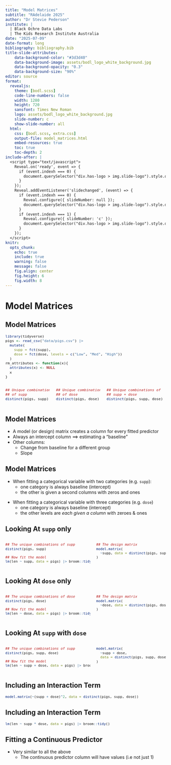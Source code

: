 ```yaml
---
title: "Model Matrices"
subtitle: "RAdelaide 2025"
author: "Dr Stevie Pederson"
institute: |
  | Black Ochre Data Labs
  | The Kids Research Institute Australia
date: "2025-07-09"
date-format: long
bibliography: bibliography.bib
title-slide-attributes:
    data-background-color: "#3d3d40"
    data-background-image: assets/bodl_logo_white_background.jpg
    data-background-opacity: "0.3"
    data-background-size: "90%"
editor: source
format: 
  revealjs:
    theme: [bodl.scss]
    code-line-numbers: false
    width: 1280
    height: 720
    sansfont: Times New Roman
    logo: assets/bodl_logo_white_background.jpg
    slide-number: c
    show-slide-number: all
  html: 
    css: [bodl.scss, extra.css]
    output-file: model_matrices.html
    embed-resources: true    
    toc: true
    toc-depth: 2 
include-after: |
  <script type="text/javascript">
    Reveal.on('ready', event => {
      if (event.indexh === 0) {
        document.querySelector("div.has-logo > img.slide-logo").style.display = "none";
      }
    });
    Reveal.addEventListener('slidechanged', (event) => {
      if (event.indexh === 0) {
        Reveal.configure({ slideNumber: null });
        document.querySelector("div.has-logo > img.slide-logo").style.display = "none";
      }
      if (event.indexh === 1) { 
        Reveal.configure({ slideNumber: 'c' });
        document.querySelector("div.has-logo > img.slide-logo").style.display = null;
      }
    });
  </script>    
knitr: 
  opts_chunk: 
    echo: true
    include: true
    warning: false
    message: false
    fig.align: center  
    fig.height: 6
    fig.width: 8
---
```


# Model Matrices

## Model Matrices

::: {style="font-size:95%"}

```r
library(tidyverse)
pigs <- read_csv("data/pigs.csv") |>
  mutate(
    supp = fct(supp),
    dose = fct(dose, levels = c("Low", "Med", "High"))
  )
rm_attributes <- function(x){
  attributes(x) <- NULL
  x
}
```

:::: {.columns}


::: {.column width="30%"}
::: {.fragment}

```r
## Unique combinations 
## of supp
distinct(pigs, supp)
```
:::
:::

::: {.column width="30%"}
::: {.fragment}

```r
## Unique combinations
## of dose
distinct(pigs, dose)
```
:::
:::

::: {.column width="40%"}
::: {.fragment}

```r
## Unique combinations of 
## supp + dose
distinct(pigs, supp, dose)
```
:::
:::

::::
:::

## Model Matrices {.slide-only .unlisted}

- A model (or design) matrix creates a column for every fitted predictor
- Always an intercept column $\implies$ estimating a "baseline"
- Other columns:
    + Change from baseline for a different group
    + Slope
    
## Model Matrices {.slide-only .unlisted}

- When fitting a categorical variable with two categories (e.g. `supp`):
    + one category is always baseline (intercept)
    + the other is given a second columns with zeros and ones

::: {.fragment}
- When fitting a categorical variable with three categories (e.g. `dose`)
    + one category is always baseline (intercept)
    + the other levels are *each given a column* with zeroes & ones

:::


## Looking At `supp` only

::: {style="font-size:90%"}

:::: {.columns}
::: {.column width="55%"}

```r
## The unique combinations of supp 
distinct(pigs, supp) 
```

::: {.fragment}

```r
## Now fit the model
lm(len ~ supp, data = pigs) |> broom::tidy()
```

:::
:::
::: {.column width="45%"}

::: {.fragment}

```r
## The design matrix
model.matrix(
  ~supp, data = distinct(pigs, supp)
) 
```

:::
:::
::::
:::

## Looking At `dose` only

::: {style="font-size:90%"}

:::: {.columns}
::: {.column width="55%"}

```r
## The unique combinations of dose 
distinct(pigs, dose) 
```

::: {.fragment}

```r
## Now fit the model
lm(len ~ dose, data = pigs) |> broom::tidy()
```

:::
:::
::: {.column width="45%"}

::: {.fragment}

```r
## The design matrix
model.matrix(
  ~dose, data = distinct(pigs, dose)
)
```

:::
:::
::::
:::

## Looking At `supp` with `dose`

::: {style="font-size:90%"}

:::: {.columns}
::: {.column width="55%"}

```r
## The unique combinations of supp 
distinct(pigs, supp, dose) 
```

::: {.fragment}

```r
## Now fit the model
lm(len ~ supp + dose, data = pigs) |> broom::tidy()
```

:::
:::
::: {.column width="45%"}

::: {.fragment}

```r
model.matrix(
  ~supp + dose, 
  data = distinct(pigs, supp, dose)
)
```

:::
:::
::::
:::



## Including an Interaction Term

::: {style="font-size:90%"}

```r
model.matrix(~(supp + dose)^2, data = distinct(pigs, supp, dose))
```

:::

## Including an Interaction Term {.slide-only .unlisted}

::: {style="font-size:90%"}

```r
lm(len ~ supp * dose, data = pigs) |> broom::tidy()
```

:::

## Fitting a Continuous Predictor

- Very similar to all the above
    + The continuous predictor column will have values (i.e not just 1)
